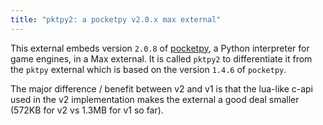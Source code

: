 ```yaml
---
title: "pktpy2: a pocketpy v2.0.x max external"
---
```


This external embeds version `2.0.8` of [pocketpy](https://github.com/blueloveTH/pocketpy), a Python interpreter for game engines, in a Max external. It is called `pktpy2` to differentiate it from the `pktpy` external which is based on the version `1.4.6` of `pocketpy`.

The major difference / benefit between v2 and v1 is that the lua-like c-api used in the v2 implementation makes the external a good deal smaller (572KB for v2 vs 1.3MB for v1 so far).

